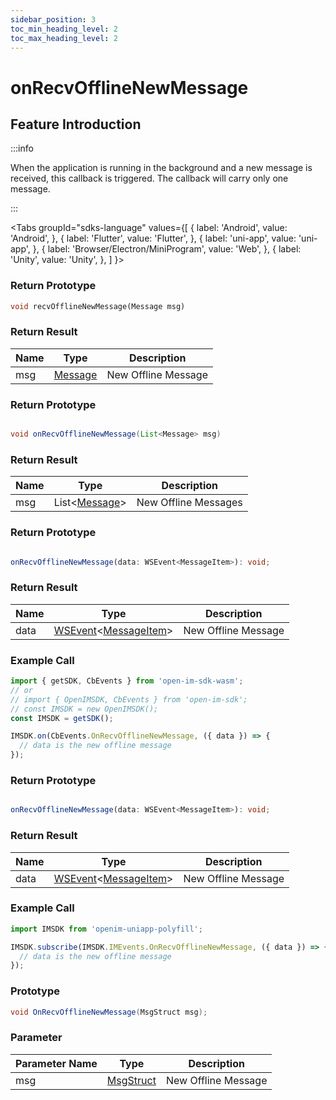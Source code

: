 ```yaml
---
sidebar_position: 3
toc_min_heading_level: 2
toc_max_heading_level: 2
---
```


# onRecvOfflineNewMessage

## Feature Introduction

:::info

When the application is running in the background and a new message is received, this callback is triggered. The callback will carry only one message.

:::

<Tabs
groupId="sdks-language"
values={[
{ label: 'Android', value: 'Android', },
{ label: 'Flutter', value: 'Flutter', },
{ label: 'uni-app', value: 'uni-app', },
{ label: 'Browser/Electron/MiniProgram', value: 'Web', },
{ label: 'Unity', value: 'Unity', },
]
}>

<TabItem value="Flutter">

### Return Prototype

```dart
void recvOfflineNewMessage(Message msg)
```

### Return Result

| Name | Type                                                   | Description     |
| ---- | ------------------------------------------------------ | --------------- |
| msg  | [Message](/class/message/messageInfo.mdx) | New Offline Message |

</TabItem>

<TabItem value="iOS">

### Return Prototype

</TabItem>

<TabItem value="Android">

```java showLineNumbers

void onRecvOfflineNewMessage(List<Message> msg)

```

### Return Result

| Name | Type                                                   | Description     |
| ---- | ------------------------------------------------------ | --------------- |
| msg  | List<[Message](/class/message/messageInfo.mdx)> | New Offline Messages |

</TabItem>

<TabItem value="Web">

### Return Prototype

```ts showLineNumbers

onRecvOfflineNewMessage(data: WSEvent<MessageItem>): void;

```

### Return Result

| Name | Type                                                                                            | Description     |
| ---- | ----------------------------------------------------------------------------------------------- | --------------- |
| data | [WSEvent](/class/response.mdx)<[MessageItem](/class/message/messageInfo.mdx)> | New Offline Message |

### Example Call

```js showLineNumbers
import { getSDK, CbEvents } from 'open-im-sdk-wasm';
// or
// import { OpenIMSDK, CbEvents } from 'open-im-sdk';
// const IMSDK = new OpenIMSDK();
const IMSDK = getSDK();

IMSDK.on(CbEvents.OnRecvOfflineNewMessage, ({ data }) => {
  // data is the new offline message
});
```

</TabItem>

<TabItem value="uni-app">

### Return Prototype

```ts showLineNumbers

onRecvOfflineNewMessage(data: WSEvent<MessageItem>): void;

```

### Return Result

| Name | Type                                                                                            | Description     |
| ---- | ----------------------------------------------------------------------------------------------- | --------------- |
| data | [WSEvent](/class/response.mdx)<[MessageItem](/class/message/messageInfo.mdx)> | New Offline Message |

### Example Call

```js showLineNumbers
import IMSDK from 'openim-uniapp-polyfill';

IMSDK.subscribe(IMSDK.IMEvents.OnRecvOfflineNewMessage, ({ data }) => {
  // data is the new offline message
});
```

</TabItem>

<TabItem value="Unity">

### Prototype

```C#
void OnRecvOfflineNewMessage(MsgStruct msg);
```

###  Parameter

| Parameter Name  | Type                                                     | Description       |
| ---- | -------------------------------------------------------- | ---------- |
| msg  | [MsgStruct](/class/message/messageInfo.mdx) | New Offline Message |

</TabItem>

</Tabs>